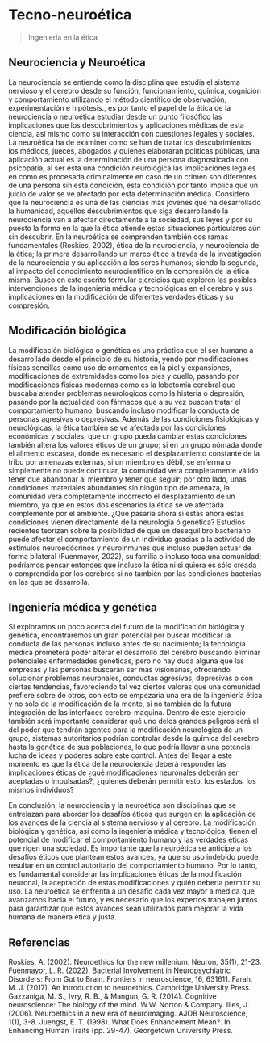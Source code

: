 # Tecno-neuroética

> Ingeniería en la ética

## Neurociencia y Neuroética

La neurociencia se entiende como la disciplina que estudia el sistema nervioso y el cerebro desde su función, funcionamiento, química, cognición y comportamiento utilizando el método científico de observación, experimentación e hipótesis., es por tanto el papel de la ética de la neurociencia o neuroética estudiar desde un punto filosófico las implicaciones que los descubrimientos y aplicaciones médicas de esta ciencia, así mismo como su interacción con cuestiones legales y sociales. La neuroética ha de examiner como se han de tratar los descubrimientos los médicos, jueces, abogados y quienes elaboraran políticas públicas, una aplicación actual es la determinación de una persona diagnosticada con psicopatía, al ser esta una condición neurológica las implicaciones legales en como es procesada criminalmente en caso de un crimen son diferentes de una persona sin esta condición, esta condición por tanto implica que un juicio de valor se ve afectado por esta determinación médica. Considero que la neurociencia es una de las ciencias más jovenes que ha desarrollado la humanidad, aquellos descubrimientos que siga desarrollando la neurociencia van a afectar directamente a la sociedad, sus leyes y por su puesto la forma en la que la ética atiende estas situaciones particulares aún sin descubrir.
En la neuroética se comprenden también dos ramas fundamentales (Roskies, 2002), ética de la neurociencia, y neurociencia de la ética; la primera desarrollando un marco ético a través de la investigación de la neurociencia y su aplicación a los seres humanos; siendo la segunda, al impacto del conocimiento neurocientífico en la compresión de la ética misma.
Busco en este escrito formular ejercicios que exploren las posibles intervenciones de la ingeniería médica y tecnológicas en el cerebro y sus implicaciones en la modificación de diferentes verdades éticas y su compresión.

## Modificación biológica

La modificación biológica o genética es una práctica que el ser humano a desarrollado desde el principio de su historia, yendo por modificaciones físicas sencillas como uso de ornamentos en la piel y expansiones, modificaciones de extremidades como los pies y cuello, pasando por modificaciones físicas modernas como es la lobotomía cerebral que buscaba atender problemas neurológicos como la histeria o depresión, pasando por la actualidad con fármacos que a su vez buscan tratar el comportamiento humano, buscando incluso modificar la conducta de personas agresivas o depresivas.
Además de las condiciones fisiológicas y neurológicas, la ética también se ve afectada por las condiciones económicas y sociales, que un grupo pueda cambiar estas condiciones también altera los valores éticos de un grupo; si en un grupo nómada donde el alimento escasea, donde es necesario el desplazamiento constante de la tribu por amenazas externas, si un miembro es débil, se enferma o simplemente no puede continuar, la comunidad verá completamente válido tener que abandonar al miembro y tener que seguir; por otro lado, unas condiciones materiales abundantes sin ningún tipo de amenaza, la comunidad verá completamente incorrecto el desplazamiento de un miembro, ya que en estos dos escenarios la ética se ve afectada complemente por el ambiente. ¿Qué pasaría ahora si estas ahora estas condiciones vienen directamente de la neurología ó genética? Estudios recientes teorizan sobre la posibilidad de que un desequilibro bacteriano puede afectar el comportamiento de un individuo gracias a la actividad de estímulos neuroedócrinos y neuroinmunes que incluso pueden actuar de forma bilateral (Fuenmayor, 2022), su familia o incluso toda una comunidad; podríamos pensar entonces que incluso la ética ni si quiera es sólo creada o comprendida por los cerebros si no también por las condiciones bacterias en las que se desarrolla.

## Ingeniería médica y genética

Si exploramos un poco acerca del futuro de la modificación biológica y genética, encontraremos un gran potencial por buscar modificar la conducta de las personas incluso antes de su nacimiento; la tecnología médica prometerá poder alterar el desarrollo del cerebro buscando eliminar potenciales enfermedades genéticas, pero no hay duda alguna que las empresas y las personas buscarán ser más visionarias, ofreciendo solucionar problemas neuronales, conductas agresivas, depresivas o con ciertas tendencias, favoreciendo tal vez ciertos valores que una comunidad prefiere sobre de otros, con esto se empezaría una era de la ingeniería ética y no sólo de la modificación de la mente, si no también de la futura integración de las interfaces cerebro-maquina. Dentro de este ejercicio también será importante considerar qué uno delos grandes peligros será el del poder que tendrán agentes para la modificación neurológica de un grupo, sistemas autoritarios podrían controlar desde la química del cerebro hasta la genética de sus poblaciones, lo que podría llevar a una potencial lucha de ideas y poderes sobre este control. Antes del llegar a este momento es que la ética de la neurociencia deberá responder las implicaciones éticas de ¿qué modificaciones neuronales deberán ser aceptadas o impulsadas?, ¿quienes deberán permitir esto, los estados, los mismos individuos?

En conclusión, la neurociencia y la neuroética son disciplinas que se entrelazan para abordar los desafíos éticos que surgen en la aplicación de los avances de la ciencia al sistema nervioso y al cerebro. La modificación biológica y genética, así como la ingeniería médica y tecnológica, tienen el potencial de modificar el comportamiento humano y las verdades éticas que rigen una sociedad. Es importante que la neuroética se anticipe a los desafíos éticos que plantean estos avances, ya que su uso indebido puede resultar en un control autoritario del comportamiento humano. Por lo tanto, es fundamental considerar las implicaciones éticas de la modificación neuronal, la aceptación de estas modificaciones y quién debería permitir su uso. La neuroética se enfrenta a un desafío cada vez mayor a medida que avanzamos hacia el futuro, y es necesario que los expertos trabajen juntos para garantizar que estos avances sean utilizados para mejorar la vida humana de manera ética y justa.

## Referencias

Roskies, A. (2002). Neuroethics for the new millenium. Neuron, 35(1), 21-23.
Fuenmayor, L. R. (2022). Bacterial Involvement in Neuropsychiatric Disorders: From Gut to Brain. Frontiers in neuroscience, 16, 631611.
Farah, M. J. (2017). An introduction to neuroethics. Cambridge University Press.
Gazzaniga, M. S., Ivry, R. B., & Mangun, G. R. (2014). Cognitive neuroscience: The biology of the mind. W.W. Norton & Company.
Illes, J. (2006). Neuroethics in a new era of neuroimaging. AJOB Neuroscience, 1(1), 3-8.
Juengst, E. T. (1998). What Does Enhancement Mean?. In Enhancing Human Traits (pp. 29-47). Georgetown University Press.
